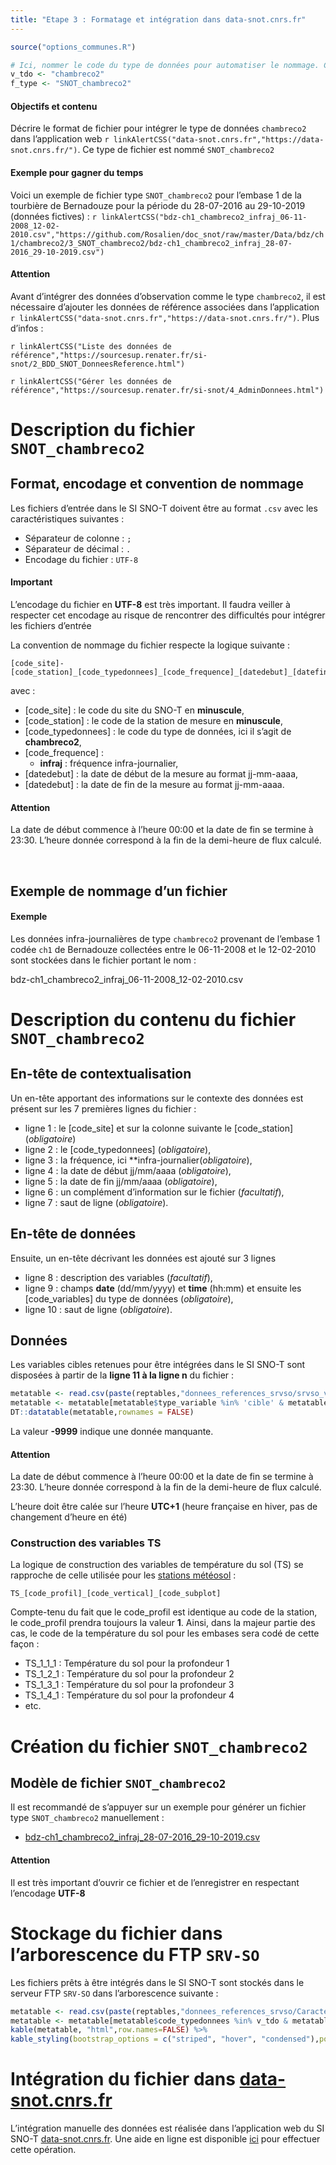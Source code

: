 ```yaml
---
title: "Etape 3 : Formatage et intégration dans data-snot.cnrs.fr"
---
```



```r
source("options_communes.R")
```

```r
# Ici, nommer le code du type de données pour automatiser le nommage. Cette variable est également utilisée dans les tableaux pour filtrer par type de données
v_tdo <- "chambreco2"
f_type <- "SNOT_chambreco2"
```

<div class="alert alert-success" role="alert">
  <h4 class="alert-heading">**Objectifs et contenu**</h4>
  <p>Décrire le format de fichier pour intégrer le type de données `chambreco2` dans l'application web `r linkAlertCSS("data-snot.cnrs.fr","https://data-snot.cnrs.fr/")`. Ce type de fichier est nommé `SNOT_chambreco2`</p>
</div>

<div class="alert alert-info" role="alert">
  <h4 class="alert-heading">**Exemple pour gagner du temps**</h4>
  <p>Voici un exemple de fichier type `SNOT_chambreco2` pour l'embase 1 de la tourbière de Bernadouze pour la période du 28-07-2016 au 29-10-2019 (données fictives) : `r linkAlertCSS("bdz-ch1_chambreco2_infraj_06-11-2008_12-02-2010.csv","https://github.com/Rosalien/doc_snot/raw/master/Data/bdz/ch1/chambreco2/3_SNOT_chambreco2/bdz-ch1_chambreco2_infraj_28-07-2016_29-10-2019.csv")`
  </p>
</div>

<div class="alert alert-danger" role="alert">
  <h4 class="alert-heading">**Attention**</h4>
  <p>Avant d'intégrer des données d'observation comme le type `chambreco2`, il est nécessaire d'ajouter les données de référence associées dans l'application `r linkAlertCSS("data-snot.cnrs.fr","https://data-snot.cnrs.fr/")`. Plus d'infos : </p>
  <p>`r linkAlertCSS("Liste des données de référence","https://sourcesup.renater.fr/si-snot/2_BDD_SNOT_DonneesReference.html")`</p>
  <p>`r linkAlertCSS("Gérer les données de référence","https://sourcesup.renater.fr/si-snot/4_AdminDonnees.html")`</p>
</div>

# Description du fichier `SNOT_chambreco2`

## Format, encodage et convention de nommage

Les fichiers d'entrée dans le SI SNO-T doivent être au format `.csv` avec les caractéristiques suivantes :

  - Séparateur de colonne : `;`
  - Séparateur de décimal : `.`
  - Encodage du fichier : `UTF-8`

<div class="alert alert-warning" role="alert">
  <h4 class="alert-heading">**Important**</h4>
  <p>L'encodage du fichier en **UTF-8** est très important. Il faudra veiller à respecter cet encodage au risque de rencontrer des difficultés pour intégrer les fichiers d'entrée</p>
</div>

La convention de nommage du fichier respecte la logique suivante :

```
[code_site]-[code_station]_[code_typedonnees]_[code_frequence]_[datedebut]_[datefin].csv 
```
avec :

  - [code_site] : le code du site du SNO-T en **minuscule**,
  - [code_station] : le code de la station de mesure en **minuscule**,
  - [code_typedonnees] : le code du type de données, ici il s'agit de **chambreco2**,
  - [code_frequence] :
    - **infraj** : fréquence infra-journalier,
  - [datedebut] : la date de début de la mesure au format jj-mm-aaaa,
  - [datedebut] : la date de fin de la mesure au format jj-mm-aaaa.

<div class="alert alert-danger" role="alert">
  <h4 class="alert-heading">**Attention**</h4>
  <p>La date de début commence à l'heure 00:00 et la date de fin se termine à 23:30. L'heure donnée correspond à la fin de la demi-heure de flux calculé.</p>
</div>
    
&nbsp;

## Exemple de nommage d'un fichier

<div class="alert alert-info" role="alert">
  <h4 class="alert-heading">**Exemple**</h4>
  <p>Les données infra-journalières de type `chambreco2` provenant de l'embase 1 codée `ch1` de Bernadouze collectées entre le 06-11-2008 et le 12-02-2010 sont stockées dans le fichier portant le nom :</p>
  <p>bdz-ch1_chambreco2_infraj_06-11-2008_12-02-2010.csv</p>
</div>  

# Description du contenu du fichier `SNOT_chambreco2`

## En-tête de contextualisation

Un en-tête apportant des informations sur le contexte des données est présent sur les 7 premières lignes du fichier :

- ligne 1 : le [code_site] et sur la colonne suivante le [code_station] (*obligatoire*)
- ligne 2 : le [code_typedonnees] (*obligatoire*),
- ligne 3 : la fréquence, ici **infra-journalier(*obligatoire*),
- ligne 4 : la date de début jj/mm/aaaa (*obligatoire*),
- ligne 5 : la date de fin jj/mm/aaaa (*obligatoire*),
- ligne 6 : un complément d'information sur le fichier (*facultatif*),
- ligne 7 : saut de ligne (*obligatoire*).

## En-tête de données

Ensuite, un en-tête décrivant les données est ajouté sur 3 lignes

- ligne 8 : description des variables (*facultatif*),
- ligne 9 : champs **date** (dd/mm/yyyy) et **time** (hh:mm) et ensuite les [code_variables] du type de données (*obligatoire*),
- ligne 10 : saut de ligne (*obligatoire*).

## Données

Les variables cibles retenues pour être intégrées dans le SI SNO-T sont disposées à partir de la **ligne 11 à la ligne n** du fichier :

```r
metatable <- read.csv(paste(reptables,"donnees_references_srvso/srvso_variables.csv",sep=""),sep=";")
metatable <- metatable[metatable$type_variable %in% 'cible' & metatable$code_typefichier %in% f_type, names(metatable) %in% c("code_var","description","code_unite")]
DT::datatable(metatable,rownames = FALSE)
```

La valeur **-9999** indique une donnée manquante.

<div class="alert alert-danger" role="alert">
  <h4 class="alert-heading">**Attention**</h4>
  <p>La date de début commence à l'heure 00:00 et la date de fin se termine à 23:30. L'heure donnée correspond à la fin de la demi-heure de flux calculé.</p>
  <p>L'heure doit être calée sur l’heure **UTC+1** (heure française en hiver, pas de changement d’heure en été)</p>
</div>

### Construction des variables TS

La logique de construction des variables de température du sol (TS) se rapproche de celle utilisée pour les [stations météosol](https://sourcesup.renater.fr/www/si-snot/3.3_Sce_meteosol.html) :

```
TS_[code_profil]_[code_vertical]_[code_subplot]
```

Compte-tenu du fait que le code_profil est identique au code de la station, le code_profil prendra toujours la valeur **1**. Ainsi, dans la majeur partie des cas, le code de la température du sol pour les embases sera codé de cette façon : 

- TS_1_1_1 : Température du sol pour la profondeur 1
- TS_1_2_1 : Température du sol pour la profondeur 2
- TS_1_3_1 : Température du sol pour la profondeur 3
- TS_1_4_1 : Température du sol pour la profondeur 4
- etc.

# Création du fichier `SNOT_chambreco2`

## Modèle de fichier `SNOT_chambreco2`

Il est recommandé de s'appuyer sur un exemple pour générer un fichier type `SNOT_chambreco2` manuellement : 

  - [bdz-ch1_chambreco2_infraj_28-07-2016_29-10-2019.csv](https://github.com/Rosalien/doc_snot/raw/master/Data/bdz/ch1/chambreco2/3_SNOT_chambreco2/bdz-ch1_chambreco2_infraj_28-07-2016_29-10-2019.csv)

<div class="alert alert-danger" role="alert">
  <h4 class="alert-heading">**Attention**</h4>
  <p>Il est très important d'ouvrir ce fichier et de l'enregistrer en respectant l'encodage **UTF-8**</p>
</div> 

# Stockage du fichier dans l'arborescence du FTP `SRV-SO`

Les fichiers prêts à être intégrés dans le SI SNO-T sont stockés dans le serveur FTP `SRV-SO` dans l'arborescence suivante :

```r
metatable <- read.csv(paste(reptables,"donnees_references_srvso/Caracteristiques_typedefichiers.csv",sep=""),sep=";",colClasses = "character")
metatable <- metatable[metatable$code_typedonnees %in% v_tdo & metatable$nom_etape %in% "3_Integration",c("code_typefichier","extension","stockage")]
kable(metatable, "html",row.names=FALSE) %>%
kable_styling(bootstrap_options = c("striped", "hover", "condensed"),position = "float_left")
```

# Intégration du fichier dans [data-snot.cnrs.fr](https://data-snot.cnrs.fr)

L'intégration manuelle des données est réalisée dans l'application web du SI SNO-T [data-snot.cnrs.fr](https://data-snot.cnrs.fr).
Une aide en ligne est disponible [ici](https://sourcesup.renater.fr/si-snot/4_IntegrationDonnees.html) pour effectuer cette opération.
